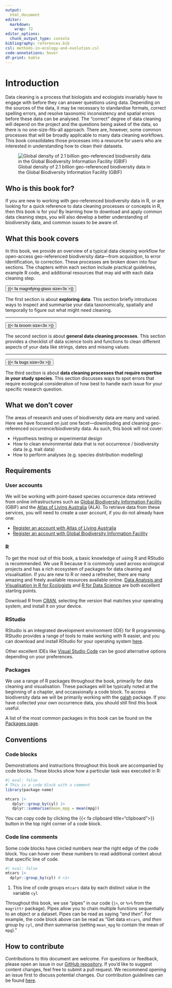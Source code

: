 ```yaml
---
output: 
  html_document
editor: 
  markdown: 
    wrap: 72
editor_options: 
  chunk_output_type: console
bibliography: references.bib 
csl: methods-in-ecology-and-evolution.csl
code-annotations: hover
df-print: kable
---
```


# Introduction {.unnumbered}

Data cleaning is a process that biologists and ecologists invariably have to 
engage with before they can answer questions using data. Depending on the sources
of the data, it may be necessary to standardise formats, correct spelling errors,
and resolve taxonomic inconsistency and spatial errors before these data can 
be analysed. The "correct" degree of data cleaning will depend on the project and
the questions being asked of the data, so there is no one-size-fits-all approach. 
There are, however, some common processes that will be broadly applicable to 
many data cleaning workflows. This book consolidates those processes into a resource 
for users who are interested in understanding how to clean their datasets.   

:::{.figure-caption}
![Global density of 2.1 billion geo-referenced biodiversity data in the Global Biodiversity Information Facility (GBIF)](images/hex_plot_small.png)
:::

## Who is this book for? {.unnumbered}

If you are new to working with geo-referenced biodiversity data in R, or are looking
for a quick reference to data cleaning processes or concepts in R, then
this book is for you! By learning how to download and apply common data
cleaning steps, you will also develop a better understanding of
biodiversity data, and common issues to be aware of.

## What this book covers {.unnumbered}

In this book, we provide an overview of a typical data cleaning workflow
for open-access geo-referenced biodiversity data—from
acquisition, to error identification, to correction. These processes are broken 
down into four sections. The chapters within each
section include practical guidelines, example R code, and additional
resources that may aid with each data cleaning step. 

:::{layout-ncol="2"}

::: {.centre-it style="margin-top:auto; margin-bottom:auto;"}

<a href="1_accessing/access_intro.html">
<button class="circle-button">
  {{< fa magnifying-glass size=3x >}}
</button>
</a>

:::

The first section is about **exploring data**. This section briefly introduces ways to inspect and summarise your data taxonomically, spatially and temporally to figure out what might need cleaning.

:::

---

:::{layout-ncol="2"}

::: {.centre-it style="margin-top:auto; margin-bottom:auto;"}

<a href="1_accessing/access_intro.html">
<button class="circle-button">
  {{< fa broom size=3x >}}
</button>
</a>

:::

The second section is about **general data cleaning processes**. This section provides a checklist of data science tools and functions to clean different aspects of your data like strings, dates and missing values.

:::

---

:::{layout-ncol="2"}

::: {.centre-it style="margin-top:auto; margin-bottom:auto;"}

<a href="1_accessing/access_intro.html">
<button class="circle-button">
  {{< fa bugs size=3x >}}
</button>
</a>

:::

The third section is about **data cleaning processes that require expertise in your study species**. This section discusses ways to spot errors that require ecological consideration of how best to handle each issue for your specific research question.

:::



## What we don't cover {.unnumbered}

The areas of research and uses of biodiversity data are many and varied.
Here we have focused on just one facet---downloading and cleaning
geo-referenced occurrence/biodiversity data. As such, this book will
not cover:

-   Hypothesis testing or experimental design
-   How to clean environmental data that is not occurrence /
    biodiversity data (e.g. trait data)
-   How to perform analyses (e.g. species distribution modelling)

## Requirements {.unnumbered}

### User accounts

We will be working with point-based species occurrence data retrieved
from online infrastructures such as [Global Biodiversity Information
Facility](https://www.gbif.org/) (GBIF) and the [Atlas of Living
Australia](https://www.ala.org.au/) (ALA). To retrieve data from these
services, you will need to create a user account, if you do not already
have one:

-   [Register an account with Atlas of Living Australia](https://auth.ala.org.au/userdetails/registration/createAccount)
-   [Register an account with Global Biodiversity Information Facility](https://www.gbif.org/user/profile)

### R

To get the most out of this book, a basic knowledge of using R and
RStudio is recommended. We use R because it is commonly used across ecological 
projects and has a rich ecosystem of packages for data cleaning and visualisation.
If you are new to R or need a refresher, there are many amazing and freely available resources available online. [Data Analysis and Visualisation in R for
Ecologists](https://datacarpentry.org/R-ecology-lesson/) and [R for
Data Science](https://r4ds.had.co.nz/index.html) are both excellent
starting points.

Download R from [CRAN](https://cloud.r-project.org/), selecting the
version that matches your operating system, and install it on your
device.

### RStudio

RStudio is an integrated development environment (IDE) for R
programming. RStudio provides a range of tools to make working with R
easier, and you can download and install RStudio for your operating
system [here](https://posit.co/download/rstudio-desktop/).  

Other excellent IDEs like [Visual Studio Code](https://code.visualstudio.com/) 
can be good alternative options depending on your preferences.


### Packages

We use a range of R packages throughout the book, primarily for data
cleaning and visualisation. These packages will be typically noted at the
beginning of a chapter, and occassionally a code block. To
access biodiversity data we will be primarily working with the
[galah](https://galah.ala.org.au/) package. If you have collected your
own occurrence data, you should still find this book useful.

A list of the most common packages in this book can be found on the [Packages page](4_appendices/packages.html).

## Conventions {.unnumbered}

### Code blocks

Demonstrations and instructions throughout this book are accompanied by
code blocks. These blocks show how a particular task was executed in R:

``` r
#| eval: false
# This is a code block with a comment
library(package-name)

mtcars |>
   dplyr::group_by(cyl) |>
   dplyr::summarise(mean_mpg = mean(mpg))
```

::: {.callout-tip appearance="simple"}
You can copy code by clicking the {{< fa clipboard title="clipboard">}} button in the top right corner of a code block.
:::

### Code line comments

Some code blocks have circled numbers near the right edge of the code block. You can hover over these numbers to read additional context about that specific line of code.

```r
#| eval: false
mtcars |>
  dplyr::group_by(cyl) # <1>
```
1. This line of code groups `mtcars` data by each distinct value in the variable `cyl`

Throughout this book, we use “pipes” in our code (`|>`, or `%>%` from the `magrittr` package). Pipes allow you to chain multiple functions sequentially to an object or a dataset. Pipes can be read as saying “*and then*”. For example, the code block above can be read as "Get data `mtcars`, *and then* group by `cyl`, *and then* summarise (setting `mean_mpg` to contain the mean of `mpg`)."

## How to contribute

Contributions to this document are welcome. For questions or feedback, please
open an issue in our [GitHub
repository](https://github.com/AtlasOfLivingAustralia/cleaning_data/issues). If
you'd like to suggest content changes, feel free to submit a pull request. We
recommend opening an issue first to discuss potential changes. Our contribution
guidelines can be found
[here](https://github.com/AtlasOfLivingAustralia/cleaning_data/blob/main/CONTRIBUTING.md).
